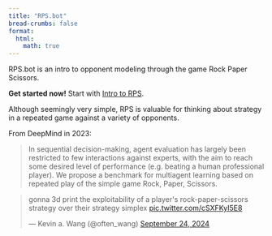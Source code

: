 ```yaml
---
title: "RPS.bot"
bread-crumbs: false
format:
  html:
    math: true
---
```

RPS.bot is an intro to opponent modeling through the game Rock Paper Scissors. 

**Get started now!** Start with [Intro to RPS](intro.qmd). 

Although seemingly very simple, RPS is valuable for thinking about strategy in a repeated game against a variety of opponents. 

From DeepMind in 2023:

> In sequential decision-making, agent evaluation has largely been restricted to few interactions against experts, with the aim to reach some desired level of performance (e.g. beating a human professional player). We propose a benchmark for multiagent learning based on repeated play of the simple game Rock, Paper, Scissors.

<blockquote class="twitter-tweet"><p lang="en" dir="ltr">gonna 3d print the exploitability of a player&#39;s rock-paper-scissors strategy over their strategy simplex <a href="https://t.co/cSXFKyI5E8">pic.twitter.com/cSXFKyI5E8</a></p>&mdash; Kevin a. Wang (@often_wang) <a href="https://twitter.com/often_wang/status/1838711689732132929?ref_src=twsrc%5Etfw">September 24, 2024</a></blockquote> <script async src="https://platform.twitter.com/widgets.js" charset="utf-8"></script>